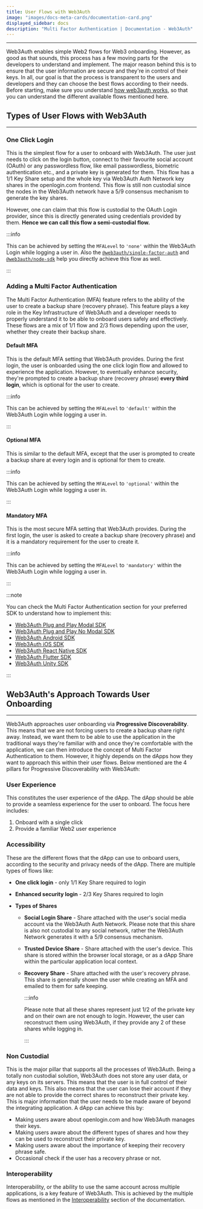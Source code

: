 ```yaml
---
title: User Flows with Web3Auth
image: "images/docs-meta-cards/documentation-card.png"
displayed_sidebar: docs
description: "Multi Factor Authentication | Documentation - Web3Auth"
---
```


---

Web3Auth enables simple Web2 flows for Web3 onboarding. However, as good as that sounds, this process has a few moving parts for the developers to
understand and implement. The major reason behind this is to ensure that the user information are secure and they're in control of their keys. In all,
our goal is that the process is transparent to the users and developers and they can choose the best flows according to their needs. Before starting,
make sure you understand [how web3auth works](/overview/how-web3auth-works), so that you can understand the different available flows mentioned here.

## Types of User Flows with Web3Auth

---

### One Click Login

This is the simplest flow for a user to onboard with Web3Auth. The user just needs to click on the login button, connect to their favourite social
account (OAuth) or any passwordless flow, like email passwordless, biometric authentication etc., and a private key is generated for them. This flow
has a 1/1 Key Share setup and the whole key via Web3Auth Auth Network key shares in the openlogin.com frontend. This flow is still non custodial since
the nodes in the Web3Auth network have a 5/9 consensus mechanism to generate the key shares.

However, one can claim that this flow is custodial to the OAuth Login provider, since this is directly generated using credentials provided by them.
**Hence we can call this flow a semi-custodial flow.**

:::info

This can be achieved by setting the `MFALevel` to `'none'` within the Web3Auth Login while logging a user in. Also the
[`@web3auth/single-factor-auth`](/sdk/single-factor-auth/) and [`@web3auth/node-sdk`](/sdk/node/) help you directly achieve this flow as well.

:::

### Adding a Multi Factor Authentication

The Multi Factor Authentication (MFA) feature refers to the ability of the user to create a backup share (recovery phrase). This feature plays a key
role in the Key Infrastructure of Web3Auth and a developer needs to properly understand it to be able to onboard users safely and effectively. These
flows are a mix of 1/1 flow and 2/3 flows depending upon the user, whether they create their backup share.

#### Default MFA

This is the default MFA setting that Web3Auth provides. During the first login, the user is onboarded using the one click login flow and allowed to
experience the application. However, to eventually enhance security, they're prompted to create a backup share (recovery phrase) **every third
login**, which is optional for the user to create.

:::info

This can be achieved by setting the `MFALevel` to `'default'` within the Web3Auth Login while logging a user in.

:::

#### Optional MFA

This is similar to the default MFA, except that the user is prompted to create a backup share at every login and is optional for them to create.

:::info

This can be achieved by setting the `MFALevel` to `'optional'` within the Web3Auth Login while logging a user in.

:::

#### Mandatory MFA

This is the most secure MFA setting that Web3Auth provides. During the first login, the user is asked to create a backup share (recovery phrase) and
it is a mandatory requirement for the user to create it.

:::info

This can be achieved by setting the `MFALevel` to `'mandatory'` within the Web3Auth Login while logging a user in.

:::

:::note

You can check the Multi Factor Authentication section for your preferred SDK to understand how to implement this:

- [Web3Auth Plug and Play Modal SDK](/sdk/web/modal/multi-factor-authentication)
- [Web3Auth Plug and Play No Modal SDK](/sdk/web/no-modal/mfa)
- [Web3Auth Android SDK](/sdk/android/mfa)
- [Web3Auth iOS SDK](/sdk/ios)
- [Web3Auth React Native SDK](/sdk/react-native/mfa)
- [Web3Auth Flutter SDK](/sdk/flutter/mfa)
- [Web3Auth Unity SDK](/sdk/unity/mfa)

:::

## Web3Auth's Approach Towards User Onboarding

---

Web3Auth approaches user onboarding via **Progressive Discoverability**. This means that we are not forcing users to create a backup share right away.
Instead, we want them to be able to use the application in the traditional ways they're familiar with and once they're comfortable with the
application, we can then introduce the concept of Multi Factor Authentication to them. However, it highly depends on the dApps how they want to
approach this within their user flows. Below mentioned are the 4 pillars for Progressive Discoverability with Web3Auth:

### User Experience

This constitutes the user experience of the dApp. The dApp should be able to provide a seamless experience for the user to onboard. The focus here
includes:

1. Onboard with a single click
2. Provide a familiar Web2 user experience

### Accessibility

These are the different flows that the dApp can use to onboard users, according to the security and privacy needs of the dApp. There are multiple
types of flows like:

- **One click login** - only 1/1 Key Share required to login
- **Enhanced security login** - 2/3 Key Shares required to login
- **Types of Shares**

  - **Social Login Share** - Share attached with the user's social media account via the Web3Auth Auth Network. Please note that this share is also
    not custodial to any social network, rather the Web3Auth Network generates it with a 5/9 consensus mechanism.
  - **Trusted Device Share** - Share attached with the user's device. This share is stored within the browser local storage, or as a dApp Share within
    the particular application local context.
  - **Recovery Share** - Share attached with the user's recovery phrase. This share is generally shown the user while creating an MFA and emailed to
    them for safe keeping.

    :::info

    Please note that all these shares represent just 1/2 of the private key and on their own are not enough to login. However, the user can
    reconstruct them using Web3Auth, if they provide any 2 of these shares while logging in.

    :::

### Non Custodial

This is the major pillar that supports all the processes of Web3Auth. Being a totally non custodial solution, Web3Auth does not store any user data,
or any keys on its servers. This means that the user is in full control of their data and keys. This also means that the user can lose their account
if they are not able to provide the correct shares to reconstruct their private key. This is major information that the user needs to be made aware of
beyond the integrating application. A dApp can achieve this by:

- Making users aware about openlogin.com and how Web3Auth manages their keys.
- Making users aware about the different types of shares and how they can be used to reconstruct their private key.
- Making users aware about the importance of keeping their recovery phrase safe.
- Occasional check if the user has a recovery phrase or not.

### Interoperability

Interoperability, or the ability to use the same account across multiple applications, is a key feature of Web3Auth. This is achieved by the multiple
flows as mentioned in the [Interoperability](/interoperability) section of the documentation.

